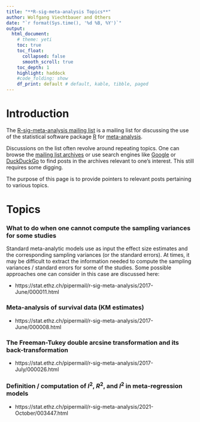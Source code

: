 ```yaml
---
title: "**R-sig-meta-analysis Topics**"
author: Wolfgang Viechtbauer and Others
date: "`r format(Sys.time(), '%d %B, %Y')`"
output:
  html_document:
    # theme: yeti
    toc: true
    toc_float:
      collapsed: false
      smooth_scroll: true
    toc_depth: 1
    highlight: haddock
    #code_folding: show
    df_print: default # default, kable, tibble, paged
---
```


# Introduction

The [R-sig-meta-analysis mailing list](https://stat.ethz.ch/mailman/listinfo/r-sig-meta-analysis) is a mailing list for discussing the use of the statistical software package [R](https://www.r-project.org) for [meta-analysis](https://en.wikipedia.org/wiki/Meta-analysis).

Discussions on the list often revolve around repeating topics. One can browse the [mailing list archives](https://stat.ethz.ch/pipermail/r-sig-meta-analysis/) or use search engines like [Google](https://www.google.com/search?hl=EN&source=hp&q=site:https://stat.ethz.ch/pipermail/r-sig-meta-analysis
) or [DuckDuckGo](https://duckduckgo.com/?q=site:https://stat.ethz.ch/pipermail/r-sig-meta-analysis&ia=web) to find posts in the archives relevant to one's interest. This still requires some digging.

The purpose of this page is to provide pointers to relevant posts pertaining to various topics.

# Topics

### What to do when one cannot compute the sampling variances for some studies

Standard meta-analytic models use as input the effect size estimates and the corresponding sampling variances (or the standard errors). At times, it may be difficult to extract the information needed to compute the sampling variances / standard errors for some of the studies. Some possible approaches one can consider in this case are discussed here:

- https://stat.ethz.ch/pipermail/r-sig-meta-analysis/2017-June/000011.html

### Meta-analysis of survival data (KM estimates)

- https://stat.ethz.ch/pipermail/r-sig-meta-analysis/2017-June/000008.html

### The Freeman-Tukey double arcsine transformation and its back-transformation

- https://stat.ethz.ch/pipermail/r-sig-meta-analysis/2017-July/000026.html

### Definition / computation of $I^2$, $R^2$, and $I^2$ in meta-regression models

- https://stat.ethz.ch/pipermail/r-sig-meta-analysis/2021-October/003447.html
